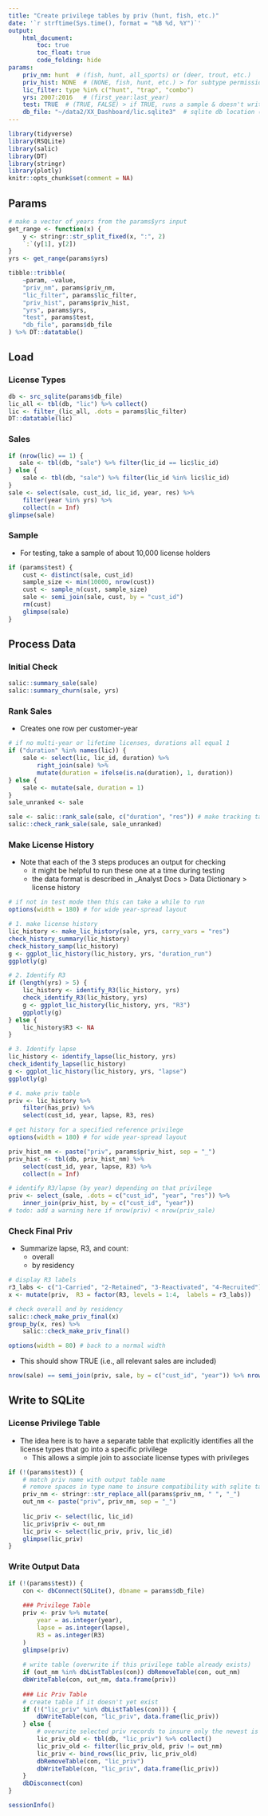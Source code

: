 ```yaml
---
title: "Create privilege tables by priv (hunt, fish, etc.)"
date: '`r strftime(Sys.time(), format = "%B %d, %Y")`'
output: 
    html_document:
        toc: true
        toc_float: true
        code_folding: hide
params:
    priv_nm: hunt  # (fish, hunt, all_sports) or (deer, trout, etc.)
    priv_hist: NONE  # (NONE, fish, hunt, etc.) > for subtype permissions (otherwise "NONE")
    lic_filter: type %in% c("hunt", "trap", "combo")
    yrs: 2007:2016   # (first_year:last_year)
    test: TRUE  # (TRUE, FALSE) > if TRUE, runs a sample & doesn't write output to sqlite
    db_file: "~/data2/XX_Dashboard/lic.sqlite3"  # sqlite db location (varies by state)
---
```


<!-- Allows horizontal scrollbars in wide html output (e.g., license sales by year) --> 
<style>
pre {
  overflow-x: auto;
}
pre code {
  word-wrap: normal;
  white-space: pre;
}
</style>

```r
library(tidyverse)
library(RSQLite)
library(salic)
library(DT)
library(stringr)
library(plotly)
knitr::opts_chunk$set(comment = NA)
```

## Params

```r
# make a vector of years from the params$yrs input
get_range <- function(x) {
    y <- stringr::str_split_fixed(x, ":", 2)
    `:`(y[1], y[2])
}
yrs <- get_range(params$yrs)
```

```r
tibble::tribble(
    ~param, ~value,
    "priv_nm", params$priv_nm,
    "lic_filter", params$lic_filter,
    "priv_hist", params$priv_hist,
    "yrs", params$yrs,
    "test", params$test,
    "db_file", params$db_file
) %>% DT::datatable()
```

## Load

### License Types

```r
db <- src_sqlite(params$db_file)
lic_all <- tbl(db, "lic") %>% collect()
lic <- filter_(lic_all, .dots = params$lic_filter)
DT::datatable(lic)
```

### Sales

```r
if (nrow(lic) == 1) {
   sale <- tbl(db, "sale") %>% filter(lic_id == lic$lic_id) 
} else {
    sale <- tbl(db, "sale") %>% filter(lic_id %in% lic$lic_id)
}
sale <- select(sale, cust_id, lic_id, year, res) %>% 
    filter(year %in% yrs) %>%
    collect(n = Inf)
glimpse(sale)
```

### Sample

- For testing, take a sample of about 10,000 license holders

```r
if (params$test) {
    cust <- distinct(sale, cust_id)
    sample_size <- min(10000, nrow(cust))
    cust <- sample_n(cust, sample_size)
    sale <- semi_join(sale, cust, by = "cust_id")
    rm(cust)
    glimpse(sale)
}
```

## Process Data

### Initial Check

```r
salic::summary_sale(sale)
salic::summary_churn(sale, yrs)
```

### Rank Sales

- Creates one row per customer-year

```r
# if no multi-year or lifetime licenses, durations all equal 1
if ("duration" %in% names(lic)) {
    sale <- select(lic, lic_id, duration) %>% 
        right_join(sale) %>%
        mutate(duration = ifelse(is.na(duration), 1, duration))
} else {
    sale <- mutate(sale, duration = 1) 
}
sale_unranked <- sale

sale <- salic::rank_sale(sale, c("duration", "res")) # make tracking tables (in list)
salic::check_rank_sale(sale, sale_unranked)
```

### Make License History

- Note that each of the 3 steps produces an output for checking
    + it might be helpful to run these one at a time during testing
    + the data format is described in _Analyst Docs > Data Dictionary > license history
    
```r
# if not in test mode then this can take a while to run
options(width = 180) # for wide year-spread layout

# 1. make license history
lic_history <- make_lic_history(sale, yrs, carry_vars = "res")
check_history_summary(lic_history)
check_history_samp(lic_history)
g <- ggplot_lic_history(lic_history, yrs, "duration_run")
ggplotly(g)

# 2. Identify R3
if (length(yrs) > 5) {
    lic_history <- identify_R3(lic_history, yrs)
    check_identify_R3(lic_history, yrs)
    g <- ggplot_lic_history(lic_history, yrs, "R3")
    ggplotly(g)
} else {
    lic_history$R3 <- NA 
}

# 3. Identify lapse
lic_history <- identify_lapse(lic_history, yrs)
check_identify_lapse(lic_history)
g <- ggplot_lic_history(lic_history, yrs, "lapse")
ggplotly(g)

# 4. make priv table
priv <- lic_history %>%
    filter(has_priv) %>%
    select(cust_id, year, lapse, R3, res)
```

```r
# get history for a specified reference privilege
options(width = 180) # for wide year-spread layout

priv_hist_nm <- paste("priv", params$priv_hist, sep = "_")
priv_hist <- tbl(db, priv_hist_nm) %>% 
    select(cust_id, year, lapse, R3) %>%
    collect(n = Inf)

# identify R3/lapse (by year) depending on that privilege
priv <- select_(sale, .dots = c("cust_id", "year", "res")) %>%
    inner_join(priv_hist, by = c("cust_id", "year"))
# todo: add a warning here if nrow(priv) < nrow(priv_sale)
```

### Check Final Priv

- Summarize lapse, R3, and count:
    + overall
    + by residency

```r
# display R3 labels
r3_labs <- c("1-Carried", "2-Retained", "3-Reactivated", "4-Recruited")
x <- mutate(priv,  R3 = factor(R3, levels = 1:4,  labels = r3_labs))

# check overall and by residency
salic::check_make_priv_final(x)
group_by(x, res) %>% 
    salic::check_make_priv_final()

options(width = 80) # back to a normal width
```

-  This should show TRUE (i.e., all relevant sales are included)

```r
nrow(sale) == semi_join(priv, sale, by = c("cust_id", "year")) %>% nrow()
```

## Write to SQLite

### License Privilege Table

- The idea here is to have a separate table that explicitly identifies all the license types that go into a specific privilege
    + This allows a simple join to associate license types with privileges

```r
if (!(params$test)) {
    # match priv name with output table name
    # remove spaces in type name to insure compatibility with sqlite table names
    priv_nm <- stringr::str_replace_all(params$priv_nm, " ", "_")
    out_nm <- paste("priv", priv_nm, sep = "_")
    
    lic_priv <- select(lic, lic_id)
    lic_priv$priv <- out_nm
    lic_priv <- select(lic_priv, priv, lic_id)
    glimpse(lic_priv)
}
```


### Write Output Data

```r
if (!(params$test)) {
    con <- dbConnect(SQLite(), dbname = params$db_file)
    
    ### Privilege Table
    priv <- priv %>% mutate(
        year = as.integer(year), 
        lapse = as.integer(lapse), 
        R3 = as.integer(R3) 
    )
    glimpse(priv)
    
    # write table (overwrite if this privilege table already exists)
    if (out_nm %in% dbListTables(con)) dbRemoveTable(con, out_nm)
    dbWriteTable(con, out_nm, data.frame(priv))
    
    ### Lic Priv Table
    # create table if it doesn't yet exist
    if (!("lic_priv" %in% dbListTables(con))) {
        dbWriteTable(con, "lic_priv", data.frame(lic_priv))
    } else {
        # overwrite selected priv records to insure only the newest is kept
        lic_priv_old <- tbl(db, "lic_priv") %>% collect()
        lic_priv_old <- filter(lic_priv_old, priv != out_nm)
        lic_priv <- bind_rows(lic_priv, lic_priv_old)
        dbRemoveTable(con, "lic_priv")
        dbWriteTable(con, "lic_priv", data.frame(lic_priv))
    }
    dbDisconnect(con)
}
```

```r
sessionInfo()
```

